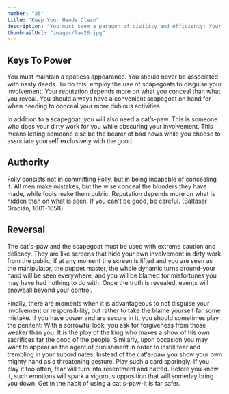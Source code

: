 ```yaml
---
number: "26"
title: "Keep Your Hands Clean"
description: "You must seem a paragon of civility and efficiency: Your hands are never soiled by mistakes and nasty deeds. Maintain such a spotless appearance by using others as scapegoats and cat's-paws to disguise your involvement."
thumbnailUrl: "images/law26.jpg"
---
```


## Keys To Power

You must maintain a spotless appearance. You should never be associated with nasty deeds. To do this, employ the use of scapegoats to disguise your involvement. Your reputation depends more on what you conceal than what you reveal. You should always have a convenient scapegoat on hand for when needing to conceal your more dubious activities. 

In addition to a scapegoat, you will also need a cat’s-paw. This is someone who does your dirty work for you while obscuring your involvement. This means letting someone else be the bearer of bad news while you choose to associate yourself exclusively with the good.

## Authority

Folly consists not in committing Folly, but in being incapable of concealing it. All men make mistakes, but the wise conceal the blunders they have made, while fools make them public. Reputation depends more on what is hidden than on what is seen. If you can't be good, be careful. (Baltasar Graciän, 1601-1658)

## Reversal

The cat's-paw and the scapegoat must be used with extreme caution and delicacy. They are like screens that hide your own involvement in dirty work from the public; if at any moment the screen is lifted and you are seen as the manipulator, the puppet master, the whole dynamic turns around-your hand will be seen everywhere, and you will be blamed for misfortunes you may have had nothing to do with. Once the truth is revealed, events will snowball beyond your control.

Finally, there are moments when it is advantageous to not disguise your involvement or responsibility, but rather to take the blame yourself far some mistake. If you have power and are secure in it, you should sometimes play the penitent: With a sorrowful look, you ask for forgiveness from those weaker than you. It is the ploy of the king who makes a show of his own sacrifices far the good of the people. Similarly, upon occasion you may want to appear as the agent of punishment in order to instill fear and trembling in your subordinates. Instead of the cat's-paw you show your own mighty hand as a threatening gesture. Play such a card sparingly. If you play it too often, fear will turn into resentment and hatred. Before you know it, such emotions will spark a vigorous opposition that will someday bring you down. Get in the habit of using a cat's-paw-it is far safer.